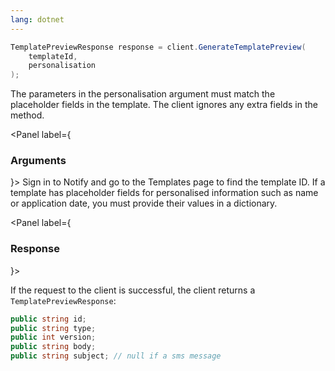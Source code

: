 ```yaml
---
lang: dotnet
---
```


```C#
TemplatePreviewResponse response = client.GenerateTemplatePreview(
    templateId,
    personalisation
);
```

The parameters in the personalisation argument must match the placeholder
fields in the template. The client ignores any extra fields in the method.

<Panel label={<H3 appearAs={H5}>Arguments</H3>}>
  <Parameters>
    <Parameter required name="templateId" kind="string">
      Sign in to Notify and go to the Templates page to find the template
      ID.
    </Parameter>
    <Parameter optional name="personalisation" kind="Dictionary<string, dynamic>">
      If a template has placeholder fields for personalised information such as
      name or application date, you must provide their values in a dictionary.
    </Parameter>
  </Parameters>
</Panel>

<Panel label={<H3 appearAs={H5}>Response</H3>}>

If the request to the client is successful, the client returns a `TemplatePreviewResponse`:

```C#
public string id;
public string type;
public int version;
public string body;
public string subject; // null if a sms message
```

</Panel>
